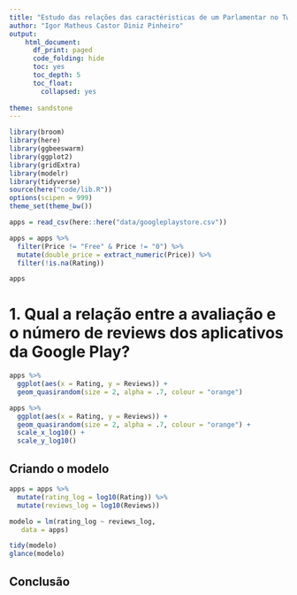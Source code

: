 ```yaml
---
title: "Estudo das relações das caractéristicas de um Parlamentar no Twitter"
author: "Igor Matheus Castor Diniz Pinheiro"
output:
    html_document:
      df_print: paged
      code_folding: hide
      toc: yes
      toc_depth: 5
      toc_float:
        collapsed: yes
    
theme: sandstone
---
```


```r
library(broom)
library(here)
library(ggbeeswarm)
library(ggplot2)
library(gridExtra)
library(modelr)
library(tidyverse)
source(here("code/lib.R"))
options(scipen = 999)
theme_set(theme_bw())
```

```r
apps = read_csv(here::here("data/googleplaystore.csv"))

apps = apps %>% 
  filter(Price != "Free" & Price != "0") %>% 
  mutate(double_price = extract_numeric(Price)) %>% 
  filter(!is.na(Rating))

apps
```

# 1. Qual a relação entre a avaliação e o número de reviews dos aplicativos da Google Play?

```r
apps %>% 
  ggplot(aes(x = Rating, y = Reviews)) +
  geom_quasirandom(size = 2, alpha = .7, colour = "orange")
```

```r
apps %>% 
  ggplot(aes(x = Rating, y = Reviews)) + 
  geom_quasirandom(size = 2, alpha = .7, colour = "orange") +
  scale_x_log10() +
  scale_y_log10()
```



## Criando o modelo

```r
apps = apps %>% 
  mutate(rating_log = log10(Rating)) %>% 
  mutate(reviews_log = log10(Reviews))
```


```r
modelo = lm(rating_log ~ reviews_log, 
   data = apps)

tidy(modelo)
glance(modelo)
```

## Conclusão
